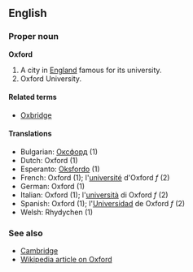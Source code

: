 ==English==

===Proper noun===
'''Oxford'''

# A city in [[England]] famous for its university.
# Oxford University.

====Related terms====
*[[Oxbridge]]

====Translations====
*Bulgarian: [[Оксфорд]] (1)
*Dutch: Oxford (1)
*Esperanto: [[Oksfordo]] (1)
*French: Oxford (1); l'[[université]] d'Oxford ''f'' (2)
*German: Oxford (1)
*Italian: Oxford (1); l'[[università]] di Oxford ''f'' (2)
*Spanish: Oxford (1); l'[[Universidad]] de Oxford ''f'' (2)
*Welsh: Rhydychen (1)

===See also===
*[[Cambridge]]
*[[en:Oxford|Wikipedia article on Oxford]]